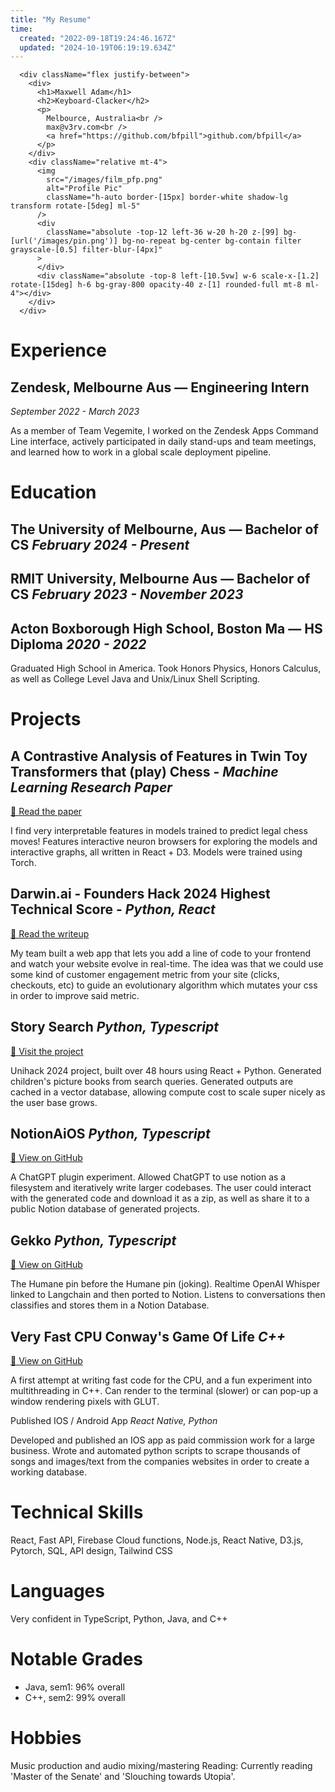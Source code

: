 ```yaml
---
title: "My Resume"
time:
  created: "2022-09-18T19:24:46.167Z"
  updated: "2024-10-19T06:19:19.634Z"
---
```


      <div className="flex justify-between">
        <div>
          <h1>Maxwell Adam</h1>
          <h2>Keyboard-Clacker</h2>
          <p>
            Melbource, Australia<br />
            max@v3rv.com<br />
            <a href="https://github.com/bfpill">github.com/bfpill</a>
          </p>
        </div>
        <div className="relative mt-4">
          <img 
            src="/images/film_pfp.png" 
            alt="Profile Pic" 
            className="h-auto border-[15px] border-white shadow-lg transform rotate-[5deg] ml-5"
          />
          <div 
            className="absolute -top-12 left-36 w-20 h-20 z-[99] bg-[url('/images/pin.png')] bg-no-repeat bg-center bg-contain filter grayscale-[0.5] filter-blur-[4px]"
          >   
          </div>
          <div className="absolute -top-8 left-[10.5vw] w-6 scale-x-[1.2] rotate-[15deg] h-6 bg-gray-800 opacity-40 z-[1] rounded-full mt-8 ml-4"></div>
        </div>
      </div>

# Experience

## Zendesk, Melbourne Aus — Engineering Intern
*September 2022 - March 2023*

As a member of Team Vegemite, I worked on the Zendesk Apps Command Line interface, actively participated in daily stand-ups and team meetings, and learned how to work in a global scale deployment pipeline.

# Education

## The University of Melbourne, Aus — Bachelor of CS   *February 2024 - Present*

## RMIT University, Melbourne Aus — Bachelor of CS  *February 2023 - November 2023*

## Acton Boxborough High School, Boston Ma — HS Diploma *2020 -  2022*

Graduated High School in America. Took Honors Physics, Honors Calculus, as well as College Level Java and Unix/Linux Shell Scripting.

# Projects

## A Contrastive Analysis of Features in Twin Toy Transformers that (play) Chess - *Machine Learning Research Paper*
[🔗 Read the paper](https://max.v3rv.com/papers/chess)

I find very interpretable features in models trained to predict legal chess moves! Features interactive neuron browsers for exploring the models and interactive graphs, all written in React + D3. Models were trained using Torch.


## Darwin.ai - Founders Hack 2024 Highest Technical Score - *Python, React*
[🔗 Read the writeup](https://max.v3rv.com/writing/darwin)

My team built a web app that lets you add a line of code to your frontend and watch your website evolve in real-time. The idea was that we could use some kind of customer engagement metric from your site (clicks, checkouts, etc) to guide an evolutionary algorithm which mutates your css in order to improve said metric.

## Story Search *Python, Typescript*
[🔗 Visit the project](https://unihack-2024-story-search.vercel.app)

Unihack 2024 project, built over 48 hours using React + Python. Generated children's picture books from search queries. Generated outputs are cached in a vector database, allowing compute cost to scale super nicely as the user base grows. 

## NotionAiOS *Python, Typescript*
[🔗 View on GitHub](https://quark-grin-e5c.notion.site/244fbd2336dc46d5a2612c7dc9609f67?v=1167f2242f9f487582b223ba4aa3c920)

A ChatGPT plugin experiment. Allowed ChatGPT to use notion as a filesystem and iteratively write larger codebases. The user could interact with the generated code and download it as a zip, as well as share it to a public Notion database of generated projects.  

## Gekko *Python, Typescript*
[🔗 View on GitHub](https://github.com/bfpill/Gekko)

The Humane pin before the Humane pin (joking). Realtime OpenAI Whisper linked to Langchain and then ported to Notion. Listens to conversations then classifies and stores them in a Notion Database.

## Very Fast CPU Conway's Game Of Life *C++*
[🔗 View on GitHub](https://github.com/bfpill/fast_life/tree/master)

A first attempt at writing fast code for the CPU, and a fun experiment into multithreading in C++.  Can render to the terminal (slower) or can pop-up a window rendering pixels with GLUT. 

Published IOS / Android App *React Native, Python*

Developed and published an IOS app as paid commission work for a large business. Wrote and automated python scripts to scrape thousands of songs and images/text from the companies websites in order to create a working database. 

# Technical Skills

React, Fast API, Firebase Cloud functions, Node.js, React Native, D3.js, Pytorch, SQL, API design, Tailwind CSS

# Languages

Very confident in TypeScript, Python, Java, and C++ 

# Notable Grades

- Java, sem1: 96% overall
- C++, sem2: 99% overall

# Hobbies 
Music production and audio mixing/mastering 
Reading: Currently reading 'Master of the Senate' and 'Slouching towards Utopia'.